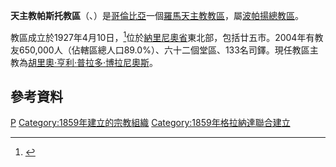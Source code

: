 {{Expand English|Roman Catholic Diocese of Pasto|time=2017-02-13}}
{{Infobox Roman Catholic diocese
|Roman Catholic Diocese of = 天主教帕斯托教區
|Latin name of diocese = Dioecesis Pastopolitana
|image=Escudo de la Diócesis de Pasto.svg
|caption =教區徽章
|location = [[哥倫比亞|哥倫比亞]]
|territory = 納里尼奧省西部
|population = 650,000
|rite = 拉丁禮
|patron =
|province = 波帕揚
|established = 1859年
|cathedral= 聖穆賴諾主教座堂
|co-cathedral =
|leadership = 主教
|website =[http://www.diocesisdepasto.com/ 官方網頁]
|教宗 =
|metropolitan =
|ordinary = 胡里奧·亨利·普拉多·博拉尼奧斯
|coadjutor bishop =
|emeritus =
}}

'''天主教帕斯托教區'''（{{lang-la|Dioecesis Pastopolitana}}、{{lang-es|Diócesis de Pasto}}）是[[哥倫比亞|哥倫比亞]]一個[[羅馬天主教|羅馬天主教]][[教區|教區]]，屬[[天主教波帕揚總教區|波帕揚總教區]]。

教區成立於1927年4月10日，<ref>{{Cite web |url=http://www.diocesisdepasto.com/index.php/quienes-somos/historia |title=Historia |access-date=2014-04-01 |archive-url=https://web.archive.org/web/20140407092041/http://www.diocesisdepasto.com/index.php/quienes-somos/historia |archive-date=2014-04-07 |dead-url=yes }}</ref>位於[[納里尼奧省|納里尼奧省]]東北部，包括廿五市。2004年有教友650,000人（佔轄區總人口89.0%）、六十二個堂區、133名司鐸。現任教區主教為[[胡里奧·亨利·普拉多·博拉尼奧斯|胡里奧·亨利·普拉多·博拉尼奧斯]]。

==參考資料==
{{reflist}}

{{哥倫比亞天主教教區}}

{{DEFAULTSORT:Diócesis de Pasto}}
[[Category:哥倫比亞天主教教區|P]]
[[Category:1859年建立的宗教組織|Category:1859年建立的宗教組織]]
[[Category:1859年格拉納達聯合建立|Category:1859年格拉納達聯合建立]]
